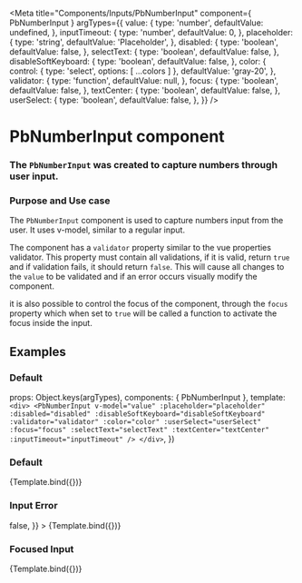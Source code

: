 
<Meta
  title="Components/Inputs/PbNumberInput"
  component={ PbNumberInput }
  argTypes={{
    value: {
      type: 'number',
      defaultValue: undefined,
    },
    inputTimeout: {
      type: 'number',
      defaultValue: 0,
    },
    placeholder: {
      type: 'string',
      defaultValue: 'Placeholder',
    },
    disabled: {
      type: 'boolean',
      defaultValue: false,
    },
    selectText: {
      type: 'boolean',
      defaultValue: false,
    },
    disableSoftKeyboard: {
      type: 'boolean',
      defaultValue: false,
    },
    color: {
      control: { type: 'select', options: [ ...colors ] },
      defaultValue: 'gray-20',
    },
    validator: {
      type: 'function',
      defaultValue: null,
    },
    focus: {
      type: 'boolean',
      defaultValue: false,
    },
    textCenter: {
      type: 'boolean',
      defaultValue: false,
    },
    userSelect: {
      type: 'boolean',
      defaultValue: false,
    },
  }}
/>

# **PbNumberInput component**
### The `PbNumberInput` was created to capture numbers through user input.

### Purpose and Use case

The `PbNumberInput` component is used to capture numbers input from the user.
It uses v-model, similar to a regular input.

The component has a `validator` property similar to the vue properties validator.
This property must contain all validations, if it is valid, return `true`
and if validation fails, it should return `false`.
This will cause all changes to the `value` to be validated and if an error
occurs visually modify the component.

it is also possible to control the focus of the component, through the `focus`
property which when set to `true` will be called a function to activate the
focus inside the input.

## Examples

### Default

  props: Object.keys(argTypes),
  components: { PbNumberInput },
  template: `
    <div>
      <PbNumberInput
        v-model="value"
        :placeholder="placeholder"
        :disabled="disabled"
        :disableSoftKeyboard="disableSoftKeyboard"
        :validator="validator"
        :color="color"
        :userSelect="userSelect"
        :focus="focus"
        :selectText="selectText"
        :textCenter="textCenter"
        :inputTimeout="inputTimeout"
      />
    </div>
  `,
})

### Default
<Canvas>
  <Story name="Default" height="auto">
    {Template.bind({})}
  </Story>
</Canvas>

### Input Error
<Canvas>
  <Story
    name="Error"
    height="auto"
    args={{
      value: 0,
      validator: () => false,
    }}
  >
    {Template.bind({})}
  </Story>
</Canvas>

### Focused Input
<Canvas>
  <Story
    name="Focused"
    height="auto"
    args={{
      focus: true,
    }}
  >
    {Template.bind({})}
  </Story>
</Canvas>
